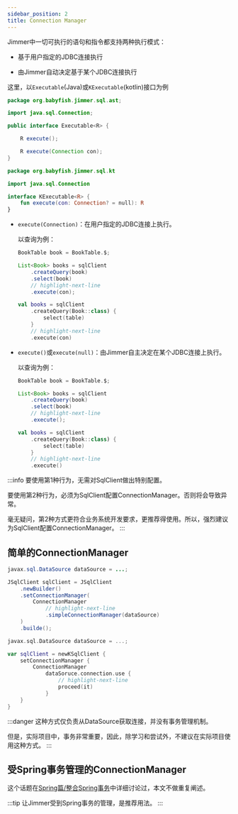 ```yaml
---
sidebar_position: 2
title: Connection Manager
---
```



Jimmer中一切可执行的语句和指令都支持两种执行模式：

-   基于用户指定的JDBC连接执行

-   由Jimmer自动决定基于某个JDBC连接执行

这里，以`Executable`(Java)或`KExecutable`(kotlin)接口为例

<Tabs groupId="language">
<TabItem value="java" label="Java">

```java title="Executable.java"
package org.babyfish.jimmer.sql.ast;

import java.sql.Connection;

public interface Executable<R> {

    R execute();

    R execute(Connection con);
}
```

</TabItem>
<TabItem value="kotlin" label="Kotlin">

```kotlin title="KExecutable.kt"
package org.babyfish.jimmer.sql.kt

import java.sql.Connection

interface KExecutable<R> {
    fun execute(con: Connection? = null): R
}
```

</TabItem>
</Tabs>

-   `execute(Connection)`：在用户指定的JDBC连接上执行。

    以查询为例：
    <Tabs groupId="language">
    <TabItem value="java" label="Java">

    ```java
    BookTable book = BookTable.$;

    List<Book> books = sqlClient
        .createQuery(book)
        .select(book)
        // highlight-next-line
        .execute(con);
    ```

    </TabItem>
    <TabItem value="kotlin" label="Kotlin">
    
    ```kotlin
    val books = sqlClient
        .createQuery(Book::class) {
            select(table)
        }
        // highlight-next-line
        .execute(con)
    ```
    
    </TabItem>
    </Tabs>

-   `execute()`或`execute(null)`：由Jimmer自主决定在某个JDBC连接上执行。

    以查询为例：
    <Tabs groupId="language">
    <TabItem value="java" label="Java">

    ```java
    BookTable book = BookTable.$;

    List<Book> books = sqlClient
        .createQuery(book)
        .select(book)
        // highlight-next-line
        .execute();
    ```

    </TabItem>
    <TabItem value="kotlin" label="Kotlin">
    
    ```kotlin
    val books = sqlClient
        .createQuery(Book::class) {
            select(table)
        }
        // highlight-next-line
        .execute()    
    ```
    
    </TabItem>
    </Tabs>

:::info
要使用第1种行为，无需对SqlClient做出特别配置。

要使用第2种行为，必须为SqlClient配置ConnectionManager。否则将会导致异常。

毫无疑问，第2种方式更符合业务系统开发要求，更推荐得使用。所以，强烈建议为SqlClient配置ConnectionManager。
:::

## 简单的ConnectionManager

<Tabs groupId="language">
<TabItem value="java" label="Java">

```java
javax.sql.DataSource dataSource = ...;

JSqlClient sqlClient = JSqlClient
    .newBuilder()
    .setConnectionManager(
        ConnectionManager
            // highlight-next-line
            .simpleConnectionManager(dataSource)
    )
    .builde();
```

</TabItem>
<TabItem value="kotlin" label="Kotlin">

```kotlin
javax.sql.DataSource dataSource = ...;

var sqlClient = newKSqlClient {
    setConnectionManager {
        ConnectionManager
            dataSoruce.connection.use {
                // highlight-next-line
                proceed(it)
            }
    }
}
```

</TabItem>
</Tabs>

:::danger
这种方式仅负责从DataSource获取连接，并没有事务管理机制。

但是，实际项目中，事务非常重要，因此，除学习和尝试外，不建议在实际项目使用这种方式。
:::

## 受Spring事务管理的ConnectionManager

这个话题在[Spring篇/整合Spring事务](../spring/transaction)中详细讨论过，本文不做重复阐述。

:::tip
让Jimmer受到Spring事务的管理，是推荐用法。
:::